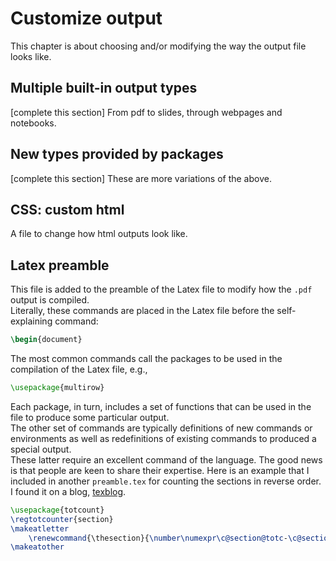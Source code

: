 # Customize output {#custom-ouptut}

This chapter is about choosing and/or modifying the way the output file looks like.

## Multiple built-in output types

[complete this section]
From pdf to slides, through webpages and notebooks.

## New types provided by packages

[complete this section]
These are more variations of the above.

## CSS: custom html

A file to change how html outputs look like.

## Latex preamble

This file is added to the preamble of the Latex file to modify how the `.pdf` output is compiled.   
Literally, these commands are placed in the Latex file before the self-explaining command: 
```latex
\begin{document}
```  
The most common commands call the packages to be used in the compilation of the Latex file, e.g.,
```latex
\usepackage{multirow}
```
Each package, in turn, includes a set of functions that can be used in the file to produce some particular output.  
The other set of commands are typically definitions of new commands or environments as well as redefinitions of existing commands to produced a special output.  
These latter require an excellent command of the language. The good news is that people are keen to share their expertise. Here is an example that I included in another `preamble.tex` for counting the sections in reverse order. I found it on a blog, [texblog](https://texblog.org/2013/04/03/reverse-numbering-for-chapters-sections-etc/).

```latex
\usepackage{totcount}
\regtotcounter{section}
\makeatletter
    \renewcommand{\thesection}{\number\numexpr\c@section@totc-\c@section+1\relax}
\makeatother
```
